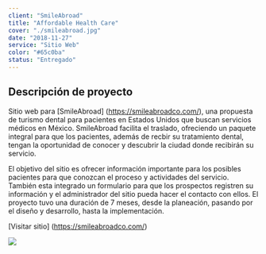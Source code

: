 ```yaml
---
client: "SmileAbroad"
title: "Affordable Health Care"
cover: "./smileabroad.jpg"
date: "2018-11-27"
service: "Sitio Web"
color: "#65c0ba"
status: "Entregado"
---
```


## Descripción de proyecto

Sitio web para [SmileAbroad] (https://smileabroadco.com/), una propuesta de turismo dental para pacientes en Estados Unidos que buscan servicios médicos en México. SmileAbroad facilita el traslado, ofreciendo un paquete integral para que los pacientes, además de recbir su tratamiento dental, tengan la oportunidad de conocer y descubrir la ciudad donde recibirán su servicio. 

El objetivo del sitio es ofrecer información importante para los posibles pacientes para que conozcan el proceso y actividades del servicio. También esta integrado un formulario para que los prospectos registren su información y el administrador del sitio pueda hacer el contacto con ellos. El proyecto tuvo una duración de 7 meses, desde la planeación, pasando por el diseño y desarrollo, hasta la implementación. 

[Visitar sitio] (https://smileabroadco.com/)

![](./smileabroad.jpg)